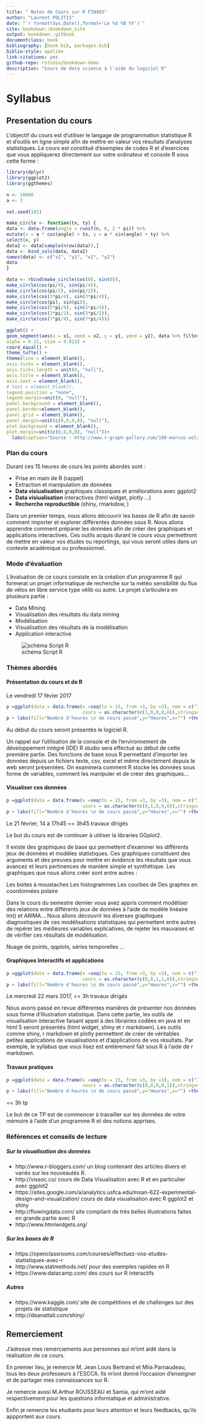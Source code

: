 ```yaml
--- 
title: " Notes de Cours sur R FIN403"
author: "Laurent POLITIS"
date: "`r format(Sys.Date(),format='Le %d %B %Y')`"
site: bookdown::bookdown_site
output: bookdown::gitbook
documentclass: book
bibliography: [book.bib, packages.bib]
biblio-style: apalike
link-citations: yes
github-repo: rstudio/bookdown-demo
description: "Cours de data science à l'aide du logiciel R"
---
```


# Syllabus {-}

## Presentation du cours {-}

L’objectif du cours est d’utiliser le langage de programmation statistique R et d’outils en ligne simple afin de mettre en valeur vos résultats d’analyses statistiques. Le cours est constitué d’exemples de codes R et d’exercices que vous appliquerez directement sur votre ordinateur et console R sous cette forme :
```r

library(dplyr)
library(ggplot2)
library(ggthemes)
 
n <- 20000
a <- 3
 
set.seed(101)
 
make_circle <- function(tx, ty) {
data <- data.frame(angle = runif(n, 0, 2 * pi)) %>%
mutate(x = a * cos(angle) + tx, y = a * sin(angle) + ty) %>%
select(x, y)
data2 <- data[sample(nrow(data)),]
data <- bind_cols(data, data2)
names(data) <- c("x1", "y1", "x2", "y2")
data
}
 
data <- rbind(make_circle(cos(0), sin(0)),
make_circle(cos(pi/4), sin(pi/4)),
make_circle(cos(pi/2), sin(pi/2)),
make_circle(cos(3*pi/4), sin(3*pi/4)),
make_circle(cos(pi), sin(pi)),
make_circle(cos(5*pi/4), sin(5*pi/4)),
make_circle(cos(3*pi/2), sin(3*pi/2)),
make_circle(cos(7*pi/4), sin(7*pi/4)))
 
ggplot() +
geom_segment(aes(x = x1, xend = x2, y = y1, yend = y2), data %>% filter(x1 != x2),
alpha = 0.15, size = 0.015) +
coord_equal() +
theme_tufte() +
theme(line = element_blank(),
axis.ticks = element_blank(),
axis.ticks.length = unit(0, "null"),
axis.title = element_blank(),
axis.text = element_blank(),
# text = element_blank(),
legend.position = "none",
legend.margin=unit(0, "null"),
panel.background = element_blank(),
panel.border=element_blank(),
panel.grid = element_blank(),
panel.margin=unit(c(0,0,0,0), "null"),
plot.background = element_blank(),
plot.margin=unit(c(0,0,0,0), "null"))+
  labs(caption="Source : http://www.r-graph-gallery.com/186-marcus-volz-dataart/")

```

### Plan du cours {-}

 Durant ces 15 heures de cours les points abordés sont :
 
* Prise en main de R  (rappel)
* Extraction et manipulation de données
* **Data visiualisation** graphiques classiques et améliorations avec ggplot2
* **Data visiualisation** interactives (html widget, plotly …)
* **Recherche reproductible** (shiny, rmarkdow, )





Dans un premier temps, nous allons découvrir les bases de R afin de savoir comment importer et explorer différentes données sous R.  Nous allons apprendre comment préparer les données afin de créer des graphiques et applications interactives. Ces outils acquis durant le cours vous permettront de mettre en valeur vos études ou reportings, qui vous seront utiles dans un contexte académique ou professionnel.

### Mode d’évaluation {-}

L’évaluation de ce cours consiste en la création d’un programme R qui formerat un projet informatique de recherche sur la météo sensibilité du flux de vélos en libre service type vélib ou autre. Le projet s'articulera en plusieurs partie : 

* Data Mining 
* Visualisation des résultats du data mining 
* Modélisation 
* Visualisation des résultats de la modélisation 
* Application interactive 

![schéma Script R](/home/mrrobot/Pictures/data-science-explore.png)

### Thèmes abordés {-}

#### Présentation du cours et de R {-}

Le vendredi 17 févier 2017

```r

p =ggplot(data = data.frame(x =seq(to = 15, from =3, by =3), nom = c("Intro","Visu. 1","Visu 2.","Avancé", "TP"), 
                            cours = as.character(c(1,0,0,0,0)),stringsAsFactors = F )) + geom_bar(stat = "identity",aes(x = x,y =x,alpha=cours,colour=cours))+scale_colour_manual(values =c("0"="black","1"="white"),guide=F) + coord_polar()+ theme_minimal()  +scale_x_continuous(  breaks = c(3, 6, 9,12,15),label =c("Intro","Visu. 1", "Visu 2.","Avancé", "TP")) +scale_fill_continuous(  breaks = c(3, 6, 9,12,15)) +scale_alpha_manual(values = c("0"=0.1,"1"=1),guide=FALSE)
p + labs(fill="Nombre d'heures \n de cours passé",y="Heures",x="") +theme(axis.text.x = element_text(size=16))

```



Au début du cours seront présentés le logiciel R.

Un rappel sur l’utilisation de la console et de l’environnement de développement intégré (IDE) R studio sera effectué au début de cette première partie. Des fonctions de base sous R permettant d’importer les données depuis un fichiers texte, csv, excel et même directement depuis le web seront présentées. On examinera comment R stocke les données sous forme de variables, comment les manipuler et de créer des graphiques…

#### Visualiser ces données {-}
```r
p =ggplot(data = data.frame(x =seq(to = 15, from =3, by =3), nom = c("Intro","Visu. 1","Visu 2.","Avancé", "TP"), 
                            cours = as.character(c(0,1,0,0,0)),stringsAsFactors = F )) + geom_bar(stat = "identity",aes(x = x,y =x,alpha=cours,colour=cours))+scale_colour_manual(values =c("0"="black","1"="white"),guide=F) + coord_polar()+ theme_minimal()  +scale_x_continuous(  breaks = c(3, 6, 9,12,15),label =c("Intro","Visu. 1", "Visu 2.","Avancé", "TP")) +scale_fill_continuous(  breaks = c(3, 6, 9,12,15)) +scale_alpha_manual(values = c("0"=0.1,"1"=1),guide=FALSE)
p + labs(fill="Nombre d'heures \n de cours passé",y="Heures",x="") +theme(axis.text.x = element_text(size=16))
```



Le 21 février, 14 à 17h45 == 3h45 travaux dirigés

Le but du cours est de continuer à utiliser la libraries GGplot2. 


Il existe des graphiques  de base qui permettent d’examiner les différents jeux de données et modèles statistiques. Ces graphiques constituent des arguments et des preuves pour mettre en évidence les résultats que vous avancez et leurs pertinences de manière simple et synthétique. Les graphiques que nous allons créer sont entre autres :

Les boites à moustaches
Les histogrammes
Les courbes de 
Des graphes en coordonnées polaire 

Dans le cours du semestre dernier vous avez appris comment modéliser des relations entre différents jeux de données à l’aide de modèle linéaire lm() et ARIMA… Nous allons découvrir les diverses graphiques diagnostiques de ces modélisations statistiques qui permettent entre autres de repérer les meilleures variables explicatives, de rejeter les mauvaises et de vérifier ces résultats de modélisation.

Nuage de points, qqplots, séries temporelles …

#### Graphiques Interactifs et applications {-}

```r
p =ggplot(data = data.frame(x =seq(to = 15, from =3, by =3), nom = c("Intro","Visu. 1","Visu 2.","Avancé", "TP"), 
                            cours = as.character(c(0,0,1,1,0)),stringsAsFactors = F )) + geom_bar(stat = "identity",aes(x = x,y =x,alpha=cours,colour=cours))+scale_colour_manual(values =c("0"="black","1"="white"),guide=F) + coord_polar()+ theme_minimal()  +scale_x_continuous(  breaks = c(3, 6, 9,12,15),label =c("Intro","Visu. 1", "Visu 2.","Avancé", "TP")) +scale_fill_continuous(  breaks = c(3, 6, 9,12,15)) +scale_alpha_manual(values = c("0"=0.1,"1"=1),guide=FALSE)
p + labs(fill="Nombre d'heures \n de cours passé",y="Heures",x="") +theme(axis.text.x = element_text(size=16))
```

Le mercredi 22 mars 2017, == 3h travaux dirigés

Nous avons passé en revue différentes manières de présenter nos données sous forme d’illustration statistique. Dans cette partie, les outils de visualisation interactive faisant appel à des librairies codées en java et en html 5 seront présentés (html widget, shiny et r markdown). Les outils comme shiny, r markdown et plotly permettent de créer de véritables petites applications de visualisations et d’applications de vos résultats. Par exemple, le syllabus que vous lisez est entièrement fait sous R à l’aide de r markdown.

#### Travaux pratiques {-}

```r
p =ggplot(data = data.frame(x =seq(to = 15, from =3, by =3), nom = c("Intro","Visu. 1","Visu 2.","Avancé", "TP"), 
                            cours = as.character(c(0,0,0,0,1)),stringsAsFactors = F )) + geom_bar(stat = "identity",aes(x = x,y =x,alpha=cours,colour=cours))+scale_colour_manual(values =c("0"="black","1"="white"),guide=F) + coord_polar()+ theme_minimal()  +scale_x_continuous(  breaks = c(3, 6, 9,12,15),label =c("Intro","Visu. 1", "Visu 2.","Avancé", "TP")) +scale_fill_continuous(  breaks = c(3, 6, 9,12,15)) +scale_alpha_manual(values = c("0"=0.1,"1"=1),guide=FALSE)
p + labs(fill="Nombre d'heures \n de cours passé",y="Heures",x="") +theme(axis.text.x = element_text(size=16))
```

== 3h tp

Le but de ce TP est de commencer à travailler sur les données de votre mémoire à l’aide d’un programme R et des notions apprises.

### Références et conseils de lecture {-}

##### Sur la visualisation des données {-}

* http://www.r-bloggers.com/ un blog contenant des articles divers et variés sur les nouveautés R.
* http://vissoc.co/ cours de Data Visualisation avec R et en particulier avec ggplot2
* https://sites.google.com/a/analytics.usfca.edu/msan-622-experimental-design-and-visualization/ cours de data visualisation avec R ggplot2 et shiny
* http://flowingdata.com/ site compilant de très belles illustrations faites en grande partie avec R
* http://www.htmlwidgets.org/

##### Sur les bases de R {-}

* https://openclassrooms.com/courses/effectuez-vos-etudes-statistiques-avec-r
* http://www.statmethods.net/ pour des exemples rapides en R
* https://www.datacamp.com/ des cours sur R interactifs

##### Autres {-}

* https://www.kaggle.com/ site de compétitions et de challenges sur des projets de statistique 
* http://deanattali.com/shiny/


##  Remerciement {-}
J'adresse mes remerciements aux personnes qui m'ont aidé dans la réalisation de ce cours. 

En premier lieu, je remercie M. Jean Louis Bertrand et Miia Parnaudeau, tous les deux professeurs à l'ESCCA. Ils m'ont donné l'occasion d'enseigner et de partager mes connaissances sur R.

Je remercie aussi M.Arthur ROUSSEAU et Samia, qui m'ont aidé respectivement pour les questions informatique et administrative.

Enfin je remercie les etudiants pour leurs attention et leurs feedbacks, qu'ils appportent aux cours. 
